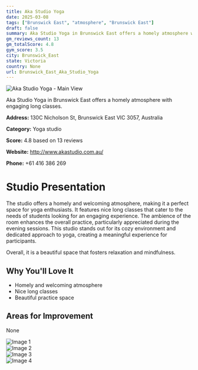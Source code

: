 ```yaml
---
title: Aka Studio Yoga
date: 2025-03-08
tags: ["Brunswick East", "atmosphere", "Brunswick East"]  
draft: false
summary: Aka Studio Yoga in Brunswick East offers a homely atmosphere with engaging long classes.
gm_reviews_count: 13
gm_totalScore: 4.8
gym_score: 3.5
city: Brunswick_East
state: Victoria
country: None
url: Brunswick_East_Aka_Studio_Yoga
---
```


<div className="aspect-[16/9] relative my-8">
  <img 
    src="https://lh5.googleusercontent.com/p/AF1QipM6IEMZnwSd6u6UrKRwOCe22LV-0SBuTDDguE1o=w1920-h1080-k-no"
    alt="Aka Studio Yoga - Main View"
    className="object-cover absolute inset-0 w-full h-full rounded-lg"
  />
</div>

Aka Studio Yoga in Brunswick East offers a homely atmosphere with engaging long classes.

**Address:** 130C Nicholson St, Brunswick East VIC 3057, Australia

**Category:** Yoga studio

**Score:** 4.8 based on 13 reviews

**Website:** http://www.akastudio.com.au/

**Phone:** +61 416 386 269

# Studio Presentation

The studio offers a homely and welcoming atmosphere, making it a perfect space for yoga enthusiasts. It features nice long classes that cater to the needs of students looking for an engaging experience. The ambience of the room enhances the overall practice, particularly appreciated during the evening sessions. This studio stands out for its cozy environment and dedicated approach to yoga, creating a meaningful experience for participants.

Overall, it is a beautiful space that fosters relaxation and mindfulness.

## Why You'll Love It

- Homely and welcoming atmosphere
- Nice long classes
- Beautiful practice space

## Areas for Improvement

None

<div className="grid grid-cols-1 xl:grid-cols-2 gap-4 my-8">
<div className="aspect-[4/3] relative"><img src="https://lh5.googleusercontent.com/p/AF1QipOlkdqSK7qX-zcvLTBpedcF130tYckwBb5key-A=w1920-h1080-k-no" alt="Image 1" className="object-cover absolute inset-0 w-full h-full rounded-lg" /></div>
<div className="aspect-[4/3] relative"><img src="https://lh5.googleusercontent.com/p/AF1QipNmldQPzTxbqn-H7GkuuGCKW7S4mU5aaE0SLlbF=w1920-h1080-k-no" alt="Image 2" className="object-cover absolute inset-0 w-full h-full rounded-lg" /></div>
<div className="aspect-[4/3] relative"><img src="https://lh5.googleusercontent.com/p/AF1QipN6oCE3vkLK0wYcTavm5ZG5ty6Gw2uahvXiDZrB=w1920-h1080-k-no" alt="Image 3" className="object-cover absolute inset-0 w-full h-full rounded-lg" /></div>
<div className="aspect-[4/3] relative"><img src="https://lh5.googleusercontent.com/p/AF1QipM_nHxCpBfaDBwFk8FSu2dUAPwSJOgSanhv6Px9=w1920-h1080-k-no" alt="Image 4" className="object-cover absolute inset-0 w-full h-full rounded-lg" /></div>
</div>
